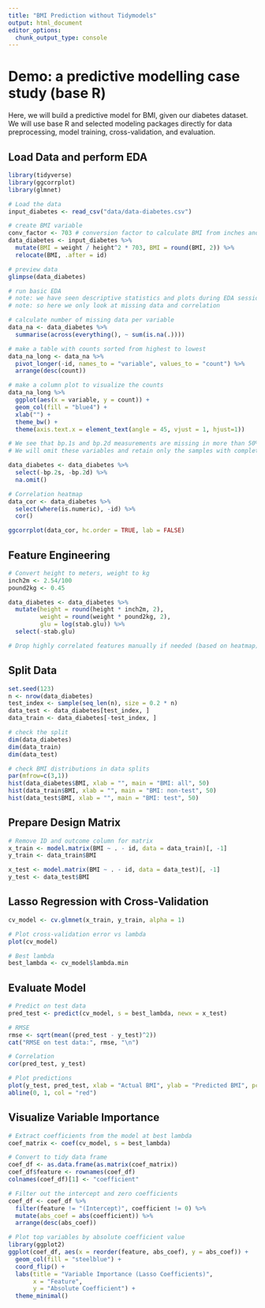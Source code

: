 ```yaml
---
title: "BMI Prediction without Tidymodels"
output: html_document
editor_options:
  chunk_output_type: console
---
```


# Demo: a predictive modelling case study (base R)

Here, we will build a predictive model for BMI, given our diabetes dataset. We will use base R and selected modeling packages directly for data preprocessing, model training, cross-validation, and evaluation.

## Load Data and perform EDA
```r
library(tidyverse)
library(ggcorrplot)
library(glmnet)

# Load the data
input_diabetes <- read_csv("data/data-diabetes.csv")

# create BMI variable
conv_factor <- 703 # conversion factor to calculate BMI from inches and pounds BMI = weight (lb) / [height (in)]2 x 703
data_diabetes <- input_diabetes %>%
  mutate(BMI = weight / height^2 * 703, BMI = round(BMI, 2)) %>%
  relocate(BMI, .after = id)

# preview data
glimpse(data_diabetes)

# run basic EDA
# note: we have seen descriptive statistics and plots during EDA session 
# note: so here we only look at missing data and correlation

# calculate number of missing data per variable
data_na <- data_diabetes %>% 
  summarise(across(everything(), ~ sum(is.na(.)))) 

# make a table with counts sorted from highest to lowest
data_na_long <- data_na %>%
  pivot_longer(-id, names_to = "variable", values_to = "count") %>%
  arrange(desc(count)) 

# make a column plot to visualize the counts
data_na_long %>%
  ggplot(aes(x = variable, y = count)) + 
  geom_col(fill = "blue4") + 
  xlab("") + 
  theme_bw() +
  theme(axis.text.x = element_text(angle = 45, vjust = 1, hjust=1))

# We see that bp.1s and bp.2d measurements are missing in more than 50% of the samples.
# We will omit these variables and retain only the samples with complete measurements (complete-case analysis)

data_diabetes <- data_diabetes %>%
  select(-bp.2s, -bp.2d) %>%
  na.omit()

# Correlation heatmap
data_cor <- data_diabetes %>%
  select(where(is.numeric), -id) %>%
  cor()

ggcorrplot(data_cor, hc.order = TRUE, lab = FALSE)
```

## Feature Engineering
```r
# Convert height to meters, weight to kg
inch2m <- 2.54/100
pound2kg <- 0.45

data_diabetes <- data_diabetes %>%
  mutate(height = round(height * inch2m, 2),
         weight = round(weight * pound2kg, 2),
         glu = log(stab.glu)) %>%
  select(-stab.glu)

# Drop highly correlated features manually if needed (based on heatmap)
```

## Split Data
```r
set.seed(123)
n <- nrow(data_diabetes)
test_index <- sample(seq_len(n), size = 0.2 * n)
data_test <- data_diabetes[test_index, ]
data_train <- data_diabetes[-test_index, ]

# check the split
dim(data_diabetes)
dim(data_train)
dim(data_test)

# check BMI distributions in data splits
par(mfrow=c(3,1))
hist(data_diabetes$BMI, xlab = "", main = "BMI: all", 50)
hist(data_train$BMI, xlab = "", main = "BMI: non-test", 50)
hist(data_test$BMI, xlab = "", main = "BMI: test", 50)

```

## Prepare Design Matrix
```r
# Remove ID and outcome column for matrix
x_train <- model.matrix(BMI ~ . - id, data = data_train)[, -1]
y_train <- data_train$BMI

x_test <- model.matrix(BMI ~ . - id, data = data_test)[, -1]
y_test <- data_test$BMI
```

## Lasso Regression with Cross-Validation
```r
cv_model <- cv.glmnet(x_train, y_train, alpha = 1)

# Plot cross-validation error vs lambda
plot(cv_model)

# Best lambda
best_lambda <- cv_model$lambda.min
```

## Evaluate Model
```r
# Predict on test data
pred_test <- predict(cv_model, s = best_lambda, newx = x_test)

# RMSE
rmse <- sqrt(mean((pred_test - y_test)^2))
cat("RMSE on test data:", rmse, "\n")

# Correlation
cor(pred_test, y_test)

# Plot predictions
plot(y_test, pred_test, xlab = "Actual BMI", ylab = "Predicted BMI", pch = 19)
abline(0, 1, col = "red")
```


## Visualize Variable Importance
```r
# Extract coefficients from the model at best lambda
coef_matrix <- coef(cv_model, s = best_lambda)

# Convert to tidy data frame
coef_df <- as.data.frame(as.matrix(coef_matrix))
coef_df$feature <- rownames(coef_df)
colnames(coef_df)[1] <- "coefficient"

# Filter out the intercept and zero coefficients
coef_df <- coef_df %>%
  filter(feature != "(Intercept)", coefficient != 0) %>%
  mutate(abs_coef = abs(coefficient)) %>%
  arrange(desc(abs_coef))

# Plot top variables by absolute coefficient value
library(ggplot2)
ggplot(coef_df, aes(x = reorder(feature, abs_coef), y = abs_coef)) +
  geom_col(fill = "steelblue") +
  coord_flip() +
  labs(title = "Variable Importance (Lasso Coefficients)",
       x = "Feature",
       y = "Absolute Coefficient") +
  theme_minimal()

```
